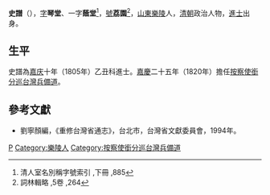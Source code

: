 '''史譜'''（{{bd|1776年||1837年||catIdx=Ｓ史}}），[[表字|字]]'''琴堂'''、一字'''蔭堂'''<ref>清人室名別稱字號索引 ,下冊 ,885</ref>，[[號|號]]'''荔園'''<ref>詞林輯略 ,5卷 ,264</ref>，[[山東|山東]][[樂陵|樂陵]]人，[[清朝|清朝]]政治人物，[[進士|進士]]出身。

== 生平 ==
史譜為[[嘉庆|嘉庆]]十年（1805年）乙丑科進士。[[嘉慶|嘉慶]]二十五年（1820年）擔任[[按察使銜分巡台灣兵備道|按察使銜分巡台灣兵備道]]。

==參考文獻==
*劉寧顏編，《重修台灣省通志》，台北市，台灣省文獻委員會，1994年。
{{reflist}}

{{start box}}
{{s-off}}
{{s-before|[[毛鼎亨|毛鼎亨]]}}
{{s-title|[[按察使銜分巡台灣兵備道|按察使銜分巡台灣兵備道]]|1820年上任}}
{{s-after|[[周漪|周漪]]}}
{{end box}}

{{臺灣統治者}}
{{嘉庆十年乙丑科殿试金榜}}

{{Authority control}}

{{DEFAULTSORT:Shi史}}
[[Category:史姓|P]]
[[Category:樂陵人|Category:樂陵人]]
[[Category:按察使銜分巡台灣兵備道|Category:按察使銜分巡台灣兵備道]]


{{清朝人物小作品}}